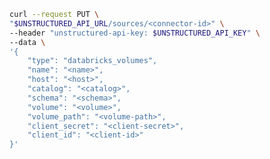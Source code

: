 ```bash REST (Change)
curl --request PUT \
"$UNSTRUCTURED_API_URL/sources/<connector-id>" \
--header "unstructured-api-key: $UNSTRUCTURED_API_KEY" \
--data \
'{
    "type": "databricks_volumes",
    "name": "<name>",
    "host": "<host>",
    "catalog": "<catalog>",
    "schema": "<schema>",
    "volume": "<volume>",
    "volume_path": "<volume-path>",
    "client_secret": "<client-secret>",
    "client_id": "<client-id>"
}'
```